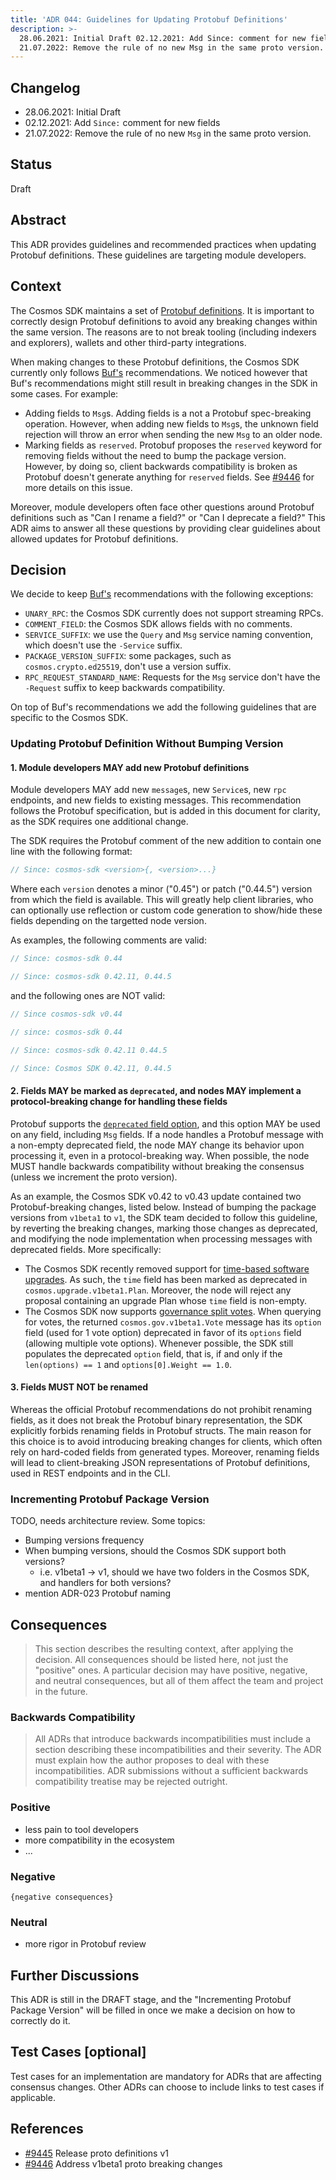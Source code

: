 ```yaml
---
title: 'ADR 044: Guidelines for Updating Protobuf Definitions'
description: >-
  28.06.2021: Initial Draft 02.12.2021: Add Since: comment for new fields
  21.07.2022: Remove the rule of no new Msg in the same proto version.
---
```


## Changelog

* 28.06.2021: Initial Draft
* 02.12.2021: Add `Since:` comment for new fields
* 21.07.2022: Remove the rule of no new `Msg` in the same proto version.

## Status

Draft

## Abstract

This ADR provides guidelines and recommended practices when updating Protobuf definitions. These guidelines are targeting module developers.

## Context

The Cosmos SDK maintains a set of [Protobuf definitions](https://github.com/cosmos/cosmos-sdk/tree/main/proto/cosmos). It is important to correctly design Protobuf definitions to avoid any breaking changes within the same version. The reasons are to not break tooling (including indexers and explorers), wallets and other third-party integrations.

When making changes to these Protobuf definitions, the Cosmos SDK currently only follows [Buf's](https://docs.buf.build/) recommendations. We noticed however that Buf's recommendations might still result in breaking changes in the SDK in some cases. For example:

* Adding fields to `Msg`s. Adding fields is a not a Protobuf spec-breaking operation. However, when adding new fields to `Msg`s, the unknown field rejection will throw an error when sending the new `Msg` to an older node.
* Marking fields as `reserved`. Protobuf proposes the `reserved` keyword for removing fields without the need to bump the package version. However, by doing so, client backwards compatibility is broken as Protobuf doesn't generate anything for `reserved` fields. See [#9446](https://github.com/cosmos/cosmos-sdk/issues/9446) for more details on this issue.

Moreover, module developers often face other questions around Protobuf definitions such as "Can I rename a field?" or "Can I deprecate a field?" This ADR aims to answer all these questions by providing clear guidelines about allowed updates for Protobuf definitions.

## Decision

We decide to keep [Buf's](https://docs.buf.build/) recommendations with the following exceptions:

* `UNARY_RPC`: the Cosmos SDK currently does not support streaming RPCs.
* `COMMENT_FIELD`: the Cosmos SDK allows fields with no comments.
* `SERVICE_SUFFIX`: we use the `Query` and `Msg` service naming convention, which doesn't use the `-Service` suffix.
* `PACKAGE_VERSION_SUFFIX`: some packages, such as `cosmos.crypto.ed25519`, don't use a version suffix.
* `RPC_REQUEST_STANDARD_NAME`: Requests for the `Msg` service don't have the `-Request` suffix to keep backwards compatibility.

On top of Buf's recommendations we add the following guidelines that are specific to the Cosmos SDK.

### Updating Protobuf Definition Without Bumping Version

#### 1. Module developers MAY add new Protobuf definitions

Module developers MAY add new `message`s, new `Service`s, new `rpc` endpoints, and new fields to existing messages. This recommendation follows the Protobuf specification, but is added in this document for clarity, as the SDK requires one additional change.

The SDK requires the Protobuf comment of the new addition to contain one line with the following format:

```protobuf
// Since: cosmos-sdk <version>{, <version>...}
```

Where each `version` denotes a minor ("0.45") or patch ("0.44.5") version from which the field is available. This will greatly help client libraries, who can optionally use reflection or custom code generation to show/hide these fields depending on the targetted node version.

As examples, the following comments are valid:

```protobuf
// Since: cosmos-sdk 0.44

// Since: cosmos-sdk 0.42.11, 0.44.5
```

and the following ones are NOT valid:

```protobuf
// Since cosmos-sdk v0.44

// since: cosmos-sdk 0.44

// Since: cosmos-sdk 0.42.11 0.44.5

// Since: Cosmos SDK 0.42.11, 0.44.5
```

#### 2. Fields MAY be marked as `deprecated`, and nodes MAY implement a protocol-breaking change for handling these fields

Protobuf supports the [`deprecated` field option](https://developers.google.com/protocol-buffers/docs/proto#options), and this option MAY be used on any field, including `Msg` fields. If a node handles a Protobuf message with a non-empty deprecated field, the node MAY change its behavior upon processing it, even in a protocol-breaking way. When possible, the node MUST handle backwards compatibility without breaking the consensus (unless we increment the proto version).

As an example, the Cosmos SDK v0.42 to v0.43 update contained two Protobuf-breaking changes, listed below. Instead of bumping the package versions from `v1beta1` to `v1`, the SDK team decided to follow this guideline, by reverting the breaking changes, marking those changes as deprecated, and modifying the node implementation when processing messages with deprecated fields. More specifically:

* The Cosmos SDK recently removed support for [time-based software upgrades](https://github.com/cosmos/cosmos-sdk/pull/8849). As such, the `time` field has been marked as deprecated in `cosmos.upgrade.v1beta1.Plan`. Moreover, the node will reject any proposal containing an upgrade Plan whose `time` field is non-empty.
* The Cosmos SDK now supports [governance split votes](adr-037-gov-split-vote.mdx). When querying for votes, the returned `cosmos.gov.v1beta1.Vote` message has its `option` field (used for 1 vote option) deprecated in favor of its `options` field (allowing multiple vote options). Whenever possible, the SDK still populates the deprecated `option` field, that is, if and only if the `len(options) == 1` and `options[0].Weight == 1.0`.

#### 3. Fields MUST NOT be renamed

Whereas the official Protobuf recommendations do not prohibit renaming fields, as it does not break the Protobuf binary representation, the SDK explicitly forbids renaming fields in Protobuf structs. The main reason for this choice is to avoid introducing breaking changes for clients, which often rely on hard-coded fields from generated types. Moreover, renaming fields will lead to client-breaking JSON representations of Protobuf definitions, used in REST endpoints and in the CLI.

### Incrementing Protobuf Package Version

TODO, needs architecture review. Some topics:

* Bumping versions frequency
* When bumping versions, should the Cosmos SDK support both versions?
  * i.e. v1beta1 -> v1, should we have two folders in the Cosmos SDK, and handlers for both versions?
* mention ADR-023 Protobuf naming

## Consequences

> This section describes the resulting context, after applying the decision. All consequences should be listed here, not just the "positive" ones. A particular decision may have positive, negative, and neutral consequences, but all of them affect the team and project in the future.

### Backwards Compatibility

> All ADRs that introduce backwards incompatibilities must include a section describing these incompatibilities and their severity. The ADR must explain how the author proposes to deal with these incompatibilities. ADR submissions without a sufficient backwards compatibility treatise may be rejected outright.

### Positive

* less pain to tool developers
* more compatibility in the ecosystem
* ...

### Negative

`{negative consequences}`

### Neutral

* more rigor in Protobuf review

## Further Discussions

This ADR is still in the DRAFT stage, and the "Incrementing Protobuf Package Version" will be filled in once we make a decision on how to correctly do it.

## Test Cases \[optional]

Test cases for an implementation are mandatory for ADRs that are affecting consensus changes. Other ADRs can choose to include links to test cases if applicable.

## References

* [#9445](https://github.com/cosmos/cosmos-sdk/issues/9445) Release proto definitions v1
* [#9446](https://github.com/cosmos/cosmos-sdk/issues/9446) Address v1beta1 proto breaking changes
